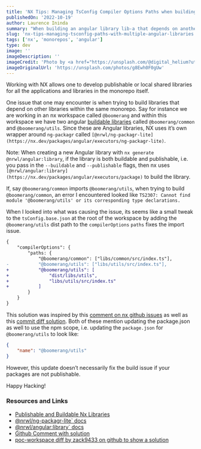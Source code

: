 ```yaml
---
title: 'NX Tips: Managing TsConfig Compiler Options Paths when building multiple angular libraries'
publishedOn: '2022-10-19'
author: Laurence Ininda
summary: "When building an angular library lib-a that depends on another angular library lib-b within an nx workspace, you may encounter an error like this: Error: Cannot find module 'lib-b' or its corresponding type declarations. We will see how to fix this error by updating the base tsConfig."
slug: 'nx-tips-managing-tsconfig-paths-with-multiple-angular-libraries'
tags: ['nx', 'monorepos', 'angular']
type: dev
image: ''
imageDescription: ''
imageCredit: 'Photo by <a href="https://unsplash.com/@digital_helium?utm_source=unsplash&utm_medium=referral&utm_content=creditCopyText">Mikhail Abramkin</a> on <a href="https://unsplash.com/s/photos/construction-wallpaper?utm_source=unsplash&utm_medium=referral&utm_content=creditCopyText">Unsplash</a>'
imageOriginalUrl: 'https://unsplash.com/photos/g8Ewh0F0gUw'
---
```


Working with NX allows one to develop publishable or local shared libraries for all the applications and libraries in the monorepo itself.

One issue that one may encounter is when trying to build libraries that depend on other libraries within the same monorepo. Say for instance we are working in an nx workspace called `@boomerang` and within this workspace we have two angular [buildable libraries](https://nx.dev/more-concepts/buildable-and-publishable-libraries#buildable-libraries) called `@boomerang/common` and `@boomerang/utils`. Since these are Angular libraries, NX uses it’s own wrapper around `ng-packagr` called `[@nrwl/ng-packagr-lite](https://nx.dev/packages/angular/executors/ng-packagr-lite)`. 

<Aside>

Note: When creating a new Angular library with `nx generate @nrwl/angular:library`, if the library is both buildable and publishable, i.e. you pass in the `--buildable` and `--publishable` flags, then nx uses `[@nrwl/angular:library](https://nx.dev/packages/angular/executors/package)` to build the library.

</Aside>

If, say `@boomerang/common` imports `@boomerang/utils`, when trying to build `@boomerang/common`, an error I encountered looked like `TS2307: Cannot find module '@boomerang/utils' or its corresponding type declarations.`

When I looked into what was causing the issue, its seems like a small tweak to the `tsConfig.base.json` at the root of the workspace by adding the `@boomerang/utils` dist path to the `compilerOptions` `paths` fixes the import issue.

```diff
{
	"compilerOptions": {
		"paths: {
			"@boomerang/common": ["libs/common/src/index.ts"],
- 		    "@boomerang/utils": ["libs/utils/src/index.ts"],
+ 		    "@boomerang/utils": [
+ 			    "dist/libs/utils",
+ 			    "libs/utils/src/index.ts"
+ 		    ]
		}
	}
}
```

This solution was inspired by this [comment on nx github issues](https://github.com/nrwl/nx/issues/602#issuecomment-414051299) as well as this [commit diff solution](https://github.com/zack9433/poc-workspace/commit/7dfedf7fdaf852a64e3b55960ba0678438aedc64). Both of these mention updating the package.json as well to use the npm scope, i.e. updating the `package.json` for `@boomerang/utils` to look like: 

```json
{
	"name": "@boomerang/utils"
}
```

However, this update doesn’t necessarily fix the build issue if your packages are not publishable. 

Happy Hacking!

### Resources and Links

- [Publishable and Buildable Nx Libraries](https://nx.dev/more-concepts/buildable-and-publishable-libraries#publishable-and-buildable-nx-libraries)
- [@nrwl/ng-packagr-lite` docs](https://nx.dev/packages/angular/executors/ng-packagr-lite#@nrwl/angular:ng-packagr-lite)
- [@nrwl/angular:library` docs](https://www.notion.so/NX-Tips-Managing-TsConfig-Compiler-Options-Paths-when-building-multiple-angular-libraries-69a68018574242bb80bf27ee1ed0e60c)
- [Github Comment with solution](https://github.com/nrwl/nx/issues/602#issuecomment-414051299) 
- [poc-workspace diff by zack9433 on github to show a solution](https://github.com/zack9433/poc-workspace/commit/7dfedf7fdaf852a64e3b55960ba0678438aedc64)